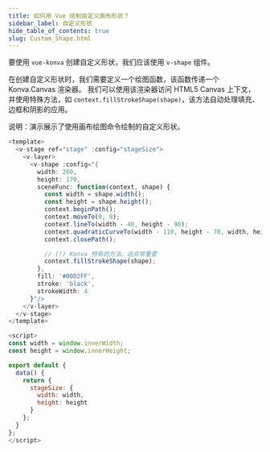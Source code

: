 ```yaml
---
title: 如何用 Vue 绘制自定义画布形状？
sidebar_label: 自定义形状
hide_table_of_contents: true
slug: Custom_Shape.html
---
```


要使用 `vue-konva` 创建自定义形状，我们应该使用 `v-shape` 组件。

在创建自定义形状时，我们需要定义一个绘图函数，该函数传递一个 Konva.Canvas 渲染器。
我们可以使用该渲染器访问 HTML5 Canvas 上下文，并使用特殊方法，如 `context.fillStrokeShape(shape)`，该方法自动处理填充、边框和阴影的应用。

说明：演示展示了使用画布绘图命令绘制的自定义形状。

```js live vue
<template>
  <v-stage ref="stage" :config="stageSize">
    <v-layer>
      <v-shape :config="{
        width: 260,
        height: 170,
        sceneFunc: function(context, shape) {
          const width = shape.width();
          const height = shape.height();
          context.beginPath();
          context.moveTo(0, 0);
          context.lineTo(width - 40, height - 90);
          context.quadraticCurveTo(width - 110, height - 70, width, height);
          context.closePath();

          // (!) Konva 特有的方法，这非常重要
          context.fillStrokeShape(shape);
        },
        fill: '#00D2FF',
        stroke: 'black',
        strokeWidth: 4
      }"/>
    </v-layer>
  </v-stage>
</template>

<script>
const width = window.innerWidth;
const height = window.innerHeight;

export default {
  data() {
    return {
      stageSize: {
        width: width,
        height: height
      }
    };
  }
};
</script>
```